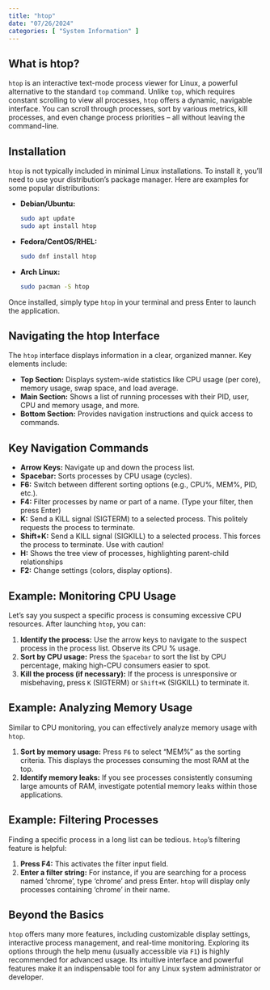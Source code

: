 ```yaml
---
title: "htop"
date: "07/26/2024"
categories: [ "System Information" ]
---
```

## What is htop?

`htop` is an interactive text-mode process viewer for Linux, a powerful alternative to the standard `top` command. Unlike `top`, which requires constant scrolling to view all processes, `htop` offers a dynamic, navigable interface.  You can scroll through processes, sort by various metrics, kill processes, and even change process priorities – all without leaving the command-line.


## Installation

`htop` is not typically included in minimal Linux installations.  To install it, you'll need to use your distribution's package manager. Here are examples for some popular distributions:

* **Debian/Ubuntu:**
  ```bash
  sudo apt update
  sudo apt install htop
  ```

* **Fedora/CentOS/RHEL:**
  ```bash
  sudo dnf install htop
  ```

* **Arch Linux:**
  ```bash
  sudo pacman -S htop
  ```

Once installed, simply type `htop` in your terminal and press Enter to launch the application.


## Navigating the htop Interface

The `htop` interface displays information in a clear, organized manner. Key elements include:

* **Top Section:** Displays system-wide statistics like CPU usage (per core), memory usage, swap space, and load average.
* **Main Section:** Shows a list of running processes with their PID, user, CPU and memory usage, and more.
* **Bottom Section:** Provides navigation instructions and quick access to commands.

##  Key Navigation Commands

* **Arrow Keys:** Navigate up and down the process list.
* **Spacebar:**  Sorts processes by CPU usage (cycles).
* **F6:**  Switch between different sorting options (e.g., CPU%, MEM%, PID, etc.).
* **F4:**  Filter processes by name or part of a name. (Type your filter, then press Enter)
* **K:** Send a KILL signal (SIGTERM) to a selected process. This politely requests the process to terminate.
* **Shift+K:** Send a KILL signal (SIGKILL) to a selected process. This forces the process to terminate.  Use with caution!
* **H:** Shows the tree view of processes, highlighting parent-child relationships
* **F2:**  Change settings (colors, display options).


##  Example: Monitoring CPU Usage

Let's say you suspect a specific process is consuming excessive CPU resources.  After launching `htop`, you can:

1. **Identify the process:** Use the arrow keys to navigate to the suspect process in the process list.  Observe its CPU % usage.
2. **Sort by CPU usage:** Press the `Spacebar` to sort the list by CPU percentage, making high-CPU consumers easier to spot.
3. **Kill the process (if necessary):** If the process is unresponsive or misbehaving, press `K` (SIGTERM) or `Shift+K` (SIGKILL) to terminate it.


## Example: Analyzing Memory Usage

Similar to CPU monitoring, you can effectively analyze memory usage with `htop`.

1. **Sort by memory usage:** Press `F6` to select "MEM%" as the sorting criteria. This displays the processes consuming the most RAM at the top.
2. **Identify memory leaks:**  If you see processes consistently consuming large amounts of RAM, investigate potential memory leaks within those applications.


## Example: Filtering Processes

Finding a specific process in a long list can be tedious.  `htop`'s filtering feature is helpful:

1. **Press F4:**  This activates the filter input field.
2. **Enter a filter string:** For instance, if you are searching for a process named 'chrome', type 'chrome' and press Enter. `htop` will display only processes containing 'chrome' in their name.


##  Beyond the Basics


`htop` offers many more features, including customizable display settings, interactive process management, and real-time monitoring.  Exploring its options through the help menu (usually accessible via `F1`) is highly recommended for advanced usage.  Its intuitive interface and powerful features make it an indispensable tool for any Linux system administrator or developer.

